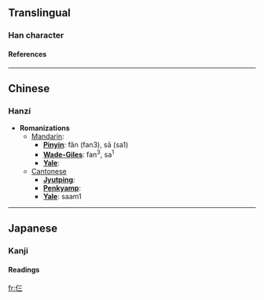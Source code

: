 ==Translingual==
===Han character===
{{Han char|rad=人|as=03|sn=5|four=2121<sub>1</sub>|canj=人一一一 (OMMM)}}
====References====
{{Han ref|kx=0094.051|dkj=00397|hdz=10112.010|uh=4EE8|ud=20200|bh=C965|bd=51557}}
----

==Chinese==
===Hanzi===


* '''Romanizations'''
** [[Mandarin]]:
*** '''[[Pinyin]]''': fǎn (fan3), sā (sa1)
*** '''[[Wade-Giles]]''': fan<sup>3</sup>, sa<sup>1</sup>
*** '''[[Yale]]''': 
**[[Cantonese]]
***'''[[Jyutping]]''':
***'''[[Penkyamp]]''': 
***'''[[Yale]]''': saam1


----
==Japanese==
===Kanji===


{{ja-kanji|grade=|rs=人03}}
====Readings====
{{ja-readings|on=[[さ]] (sa)|kun=}}




[[fr:仨]]